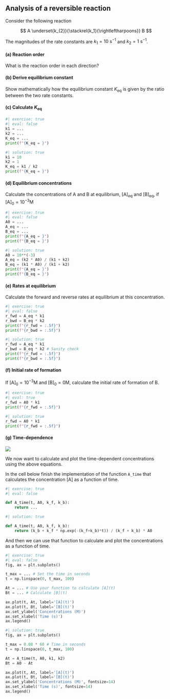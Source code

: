 ## Analysis of a reversible reaction 

Consider the following reaction 

$$
A \underset{k_{2}}{\stackrel{k_1}{\rightleftharpoons}} B
$$

The magnitudes of the rate constants are $k_1 = 10 \ \mathrm{s}^{-1}$ and $k_2 = 1 \ \mathrm{s}^{-1}$.

#### (a) Reaction order

What is the reaction order in each direction?

#### (b) Derive equilibrium constant 

Show mathematically how the equilibrium constant $K_{\mathrm{eq}}$ is given by the ratio between the two rate constants.

#### (c) Calculate $K_{\mathrm{eq}}$

```python
#| exercise: true
#| eval: false
k1 = ...
k2 = ...
K_eq = ...
print(f"{K_eq = }")
```

```python
#| solution: true
k1 = 10 
k2 = 1
K_eq = k1 / k2
print(f"{K_eq = }")
```

#### (d) Equilibrium concentrations 

Calculate the concentrations of A and B at equilibrium, $[\mathrm{A}]_{\mathrm{eq}}$ and $[\mathrm{B}]_\mathrm{eq}$, if $[\mathrm{A}]_0 = 10^{-3} \text{M}$

```python
#| exercise: true
#| eval: false
A0 = ...
A_eq = ...
B_eq = ...
print(f"{A_eq = }")
print(f"{B_eq = }")
```

```python
#| solution: true
A0 = 10**(-3)
A_eq = (k2 * A0) / (k1 + k2)
B_eq = (k1 * A0) / (k1 + k2)
print(f"{A_eq = }")
print(f"{B_eq = }")
```

#### (e) Rates at equilibrium

Calculate the forward and reverse rates at equilibrium at this concentration.

```python
#| exercise: true
#| eval: false
r_fwd = A_eq * k1
r_bwd = B_eq * k2
print(f"{r_fwd = :.5f}")
print(f"{r_bwd = :.5f}")
```

```python
#| solution: true
r_fwd = A_eq * k1
r_bwd = B_eq * k2 # Sanity check
print(f"{r_fwd = :.5f}")
print(f"{r_bwd = :.5f}")
```

#### (f) Initial rate of formation 

If $[\mathrm{A}]_0 = 10^{-3} \text{M}$ and $[\mathrm{B}]_0 = 0 \text{M}$, calculate the initial rate of formation of B.

```python
#| exercise: true
#| eval: true
r_fwd = A0 * k1
print(f"{r_fwd = :.5f}")
```

```python
#| solution: true
r_fwd = A0 * k1
print(f"{r_fwd = :.5f}")
```

#### (g) Time-dependence

![](https://raw.githubusercontent.com/au-mbg/fysisk-biokemi/refs/heads/main/lessons/figures/week_48/reversible_reaction.png){.lightbox}

We now want to calculate and plot the time-dependent concentrations using the above equations. 

In the cell below finish the implementation of the function `A_time` that calculates 
the concentration [A] as a function of time.

```python
#| exercise: true
#| eval: false

def A_time(t, A0, k_f, k_b):
    return ...
```

```python
#| solution: true

def A_time(t, A0, k_f, k_b):
    return (k_b + k_f * np.exp(-(k_f+k_b)*t)) / (k_f + k_b) * A0
```

And then we can use that function to calculate and plot the concentrations as a function of time. 

```python
#| exercise: true
#| eval: false
fig, ax = plt.subplots()

t_max = ... # Set the time in seconds
t = np.linspace(0, t_max, 100)

At = ... # Use your function to calculate [A](t)
Bt = ... # Calculate [B](t)

ax.plot(t, At, label='[A](t)')
ax.plot(t, Bt, label='[B](t)')
ax.set_ylabel('Concentrations (M)')
ax.set_xlabel('Time (s)')
ax.legend()
```

```python
#| solution: true
fig, ax = plt.subplots()

t_max = 0.08 * 60 # Time in seconds
t = np.linspace(0, t_max, 100)

At = A_time(t, A0, k1, k2)
Bt = A0 - At

ax.plot(t, At, label='[A](t)')
ax.plot(t, Bt, label='[B](t)')
ax.set_ylabel('Concentrations (M)', fontsize=14)
ax.set_xlabel('Time (s)', fontsize=14)
ax.legend()
```
